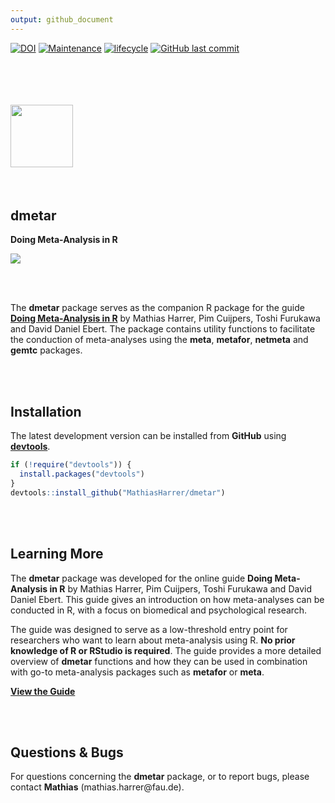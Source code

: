 ```yaml
---
output: github_document
---
```


[![DOI](https://zenodo.org/badge/152492192.svg)](https://zenodo.org/badge/latestdoi/152492192)
[![Maintenance](https://img.shields.io/badge/maintenance-yes-blue.svg)](https://img.shields.io/maintenance/yes/2020)
[![lifecycle](https://img.shields.io/badge/lifecycle-maturing-blue.svg)](https://www.tidyverse.org/lifecycle/#maturing)
[![GitHub last commit](https://img.shields.io/github/last-commit/MathiasHarrer/dmetar)](https://img.shields.io/github/last-commit/MathiasHarrer/dmetar)


<br></br>
<br></br>
<img src="man/figures/logo.png" align="left" alt="" width="100" />
<br></br>
<br></br>
<br></br>
<br></br>

## dmetar

**Doing Meta-Analysis in R**

![](docs/front.png)


<br></br>

The **dmetar** package serves as the companion R package for the guide [**Doing Meta-Analysis in R**](https://bookdown.org/MathiasHarrer/Doing_Meta_Analysis_in_R/) by Mathias Harrer, Pim Cuijpers, Toshi Furukawa and David Daniel Ebert. The package contains utility functions to facilitate the conduction of meta-analyses using the **meta**, **metafor**, **netmeta** and **gemtc** packages.

<br></br>

## Installation

The latest development version can be installed from **GitHub** using [**devtools**](https://devtools.r-lib.org/).

```r
if (!require("devtools")) {
  install.packages("devtools")
}
devtools::install_github("MathiasHarrer/dmetar")
```

<br></br>

## Learning More

The **dmetar** package was developed for the online guide **Doing Meta-Analysis in R** by Mathias Harrer, Pim Cuijpers, Toshi Furukawa and David Daniel Ebert. This guide gives an introduction on how meta-analyses can be conducted in R, with a focus on biomedical and psychological research. 

The guide was designed to serve as a low-threshold entry point for researchers who want to learn about meta-analysis using R. **No prior knowledge of R or RStudio is required**. The guide provides a more detailed overview of **dmetar** functions and how they can be used in combination with go-to meta-analysis packages such as **metafor** or **meta**.

[**View the Guide**](https://bookdown.org/MathiasHarrer/Doing_Meta_Analysis_in_R/)

<br></br>

## Questions & Bugs

For questions concerning the **dmetar** package, or to report bugs, please contact **Mathias** (mathias.harrer@fau.de). 




